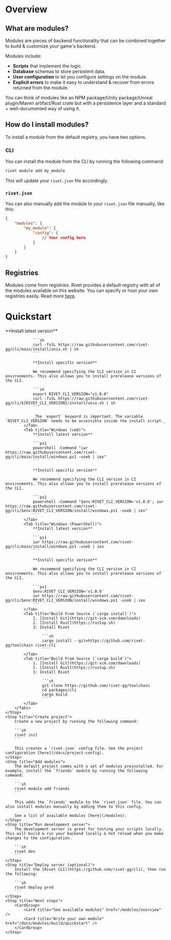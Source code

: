 # Overview

## What are modules?

Modules are pieces of backend functionality that can be combined together to build & customize your game's backend.

Modules include:

- **Scripts** that implement the logic.
- **Database** schemas to store persistent data.
- **User configuration** to let you configure settings on the module.
- **Explicit errors** to make it easy to understand & recover from errors returned from the module.

You can think of modules like an NPM package/Unity package/Unreal plugin/Maven artifact/Rust crate but with a persistence layer and a standard + well-documented way of using it.

## How do I install modules?

To install a module from the default registry, you have two options.

### CLI

You can install the module from the CLI by running the following command:

```sh
rivet module add my_module
```

This will update your `rivet.json` file accordingly.

### `rivet.json`

You can also manually add the module to your `rivet.json` file manually, like this:

```json
{
	"modules": {
		"my_module": {
			"config": {
				// Your config here
			}
		}
	}
}
```

## Registries

Modules come from registries. Rivet provides a default registry with all of the modules available on this website. You can specify or host your own registries easily. Read more [here](/docs/registries).

# Quickstart

<Steps>
    <Step title="Install Rivet CLI">
        <Tabs>
            <Tab title="macOS & Linux & WSL">
                **Install latest version**

                ```sh
                curl -fsSL https://raw.githubusercontent.com/rivet-gg/cli/main/install/unix.sh | sh
                ```

                **Install specific version**

                We recommend specifying the CLI version in CI environments. This also allows you to install prerelease versions of the CLI.

                ```sh
                export RIVET_CLI_VERSION="v1.0.0"
                curl -fsSL https://raw.githubusercontent.com/rivet-gg/cli/${RIVET_CLI_VERSION}/install/unix.sh | sh
                ```

                _The `export` keyword is important. The variable `RIVET_CLI_VERSION` needs to be accessible inside the install script._
            </Tab>
            <Tab title="Windows (cmd)">
                **Install latest version**

                ```ps1
                powershell -Command "iwr https://raw.githubusercontent.com/rivet-gg/cli/main/install/windows.ps1 -useb | iex"
                ```

                **Install specific version**

                We recommend specifying the CLI version in CI environments. This also allows you to install prerelease versions of the CLI.

                ```ps1
                powershell -Command "$env:RIVET_CLI_VERSION='v1.0.0'; iwr https://raw.githubusercontent.com/rivet-gg/cli/$env:RIVET_CLI_VERSION/install/windows.ps1 -useb | iex"
                ```
            </Tab>
            <Tab title="Windows (PowerShell)">
                **Install latest version**

                ```ps1
                iwr https://raw.githubusercontent.com/rivet-gg/cli/main/install/windows.ps1 -useb | iex
                ```

                **Install specific version**

                We recommend specifying the CLI version in CI environments. This also allows you to install prerelease versions of the CLI.

                ```ps1
                $env:RIVET_CLI_VERSION='v1.0.0'
                iwr https://raw.githubusercontent.com/rivet-gg/cli/$env:RIVET_CLI_VERSION/install/windows.ps1 -useb | iex
                ```
            </Tab>
            <Tab title="Build From Source (`cargo install`)">
                1. [Install Git](https://git-scm.com/downloads)
                2. [Install Rust](https://rustup.sh)
                3: Install Rivet

                    ```sh
                    cargo install --git=https://github.com/rivet-gg/toolchain rivet-cli
                    ````
            </Tab>
            <Tab title="Build From Source (`cargo build`)">
                1. [Install Git](https://git-scm.com/downloads)
                2. [Install Rust](https://rustup.sh)
                3: Install Rivet

                    ```sh
                    git clone https://github.com/rivet-gg/toolchain
                    cd packages/cli
                    cargo build
                    ````
            </Tab>
        </Tabs>
    </Step>
    <Step title="Create project">
        Create a new project by running the following command:

        ```sh
        rivet init
        ```

        This creates a `rivet.json` config file. See the project configuration [here](/docs/project-config).
    </Step>
    <Step title="Add modules">
        The default project comes with a set of modules preinstalled. For example, install the `friends` module by running the following command:

        ```sh
        rivet module add friends
        ```

        This adds the `friends` module to the `rivet.json` file. You can also install modules manually by adding them to this config.

        See a list of available modules [here](/modules).
    </Step>
    <Step title="Run development server">
        The development server is great for testing your scripts locally. This will build & run your backend locally & hot reload when you make changes to the configuration.

        ```sh
        rivet dev
        ```
    </Step>
    <Step title="Deploy server (optional)">
        Install the [Rivet CLI](https://github.com/rivet-gg/cli), then run the following:

        ```sh
        rivet deploy prod
        ```
    </Step>
    <Step title="Next steps">
        <CardGroup>
            <Card title="See available modules" href="/modules/overview" />
            <Card title="Write your own module" href="/docs/modules/build/quickstart" />
        </CardGroup>
    </Step>
</Steps>
